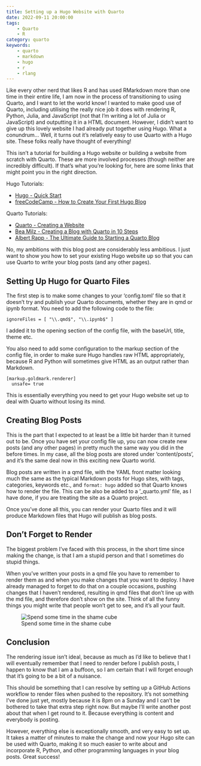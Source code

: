 ```yaml
---
title: Setting up a Hugo Website with Quarto
date: 2022-09-11 20:00:00
tags:
    - Quarto
    - R
category: quarto
keywords:
    - quarto
    - markdown
    - hugo
    - r
    - rlang
---
```


Like every other nerd that likes R and has used RMarkdown more than one time in their entire life, I am now in the process of transitioning to using Quarto, and I want to let the world know! I wanted to make good use of Quarto, including utilising the really nice job it does with rendering R, Python, Julia, and JavaScript (not that I'm writing a lot of Julia or JavaScript) and outputting it in a HTML document. However, I didn't want to give up this lovely website I had already put together using Hugo. What a conundrum... Well, it turns out it's relatively easy to use Quarto with a Hugo site. These folks really have thought of everything!

This isn't a tutorial for building a Hugo website or building a website from scratch with Quarto. These are more involved processes (though neither are incredibly difficult). If that's what you're looking for, here are some links that might point you in the right direction.

Hugo Tutorials:

-   [Hugo - Quick Start](https://gohugo.io/getting-started/quick-start/)
-   [freeCodeCamp - How to Create Your First Hugo Blog](https://www.freecodecamp.org/news/your-first-hugo-blog-a-practical-guide/)

Quarto Tutorials:

-   [Quarto - Creating a Website](https://quarto.org/docs/websites/)
-   [Bea Milz - Creating a Blog with Quarto in 10 Steps](https://beamilz.com/posts/2022-06-05-creating-a-blog-with-quarto/en/)
-   [Albert Rapp - The Ultimate Guide to Starting a Quarto Blog](https://albert-rapp.de/posts/13_quarto_blog_writing_guide/13_quarto_blog_writing_guide.html)

No, my ambitions with this blog post are considerably less ambitious. I just want to show you how to set your existing Hugo website up so that you can use Quarto to write your blog posts (and any other pages).

## Setting Up Hugo for Quarto Files

The first step is to make some changes to your 'config.toml' file so that it doesn't try and publish your Quarto documents, whether they are in qmd or ipynb format. You need to add the following code to the file:

```
ignoreFiles = [ "\\.qmd$", "\\.ipynb$" ]

```

I added it to the opening section of the config file, with the baseUrl, title, theme etc.

You also need to add some configuration to the markup section of the config file, in order to make sure Hugo handles raw HTML appropriately, because R and Python will sometimes give HTML as an output rather than Markdown.

```
[markup.goldmark.renderer]
  unsafe= true

```
This is essentially everything you need to get your Hugo website set up to deal with Quarto without losing its mind.

## Creating Blog Posts

This is the part that I expected to at least be a little bit harder than it turned out to be. Once you have set your config file up, you can now create new posts (and any other pages) in pretty much the same way you did in the before times. In my case, all the blog posts are stored under 'content/posts', and it's the same deal now in this exciting new Quarto world.

Blog posts are written in a qmd file, with the YAML front matter looking much the same as the typical Markdown posts for Hugo sites, with tags, categories, keywords etc., and ```format: hugo``` added so that Quarto knows how to render the file. This can be also be added to a '_quarto.yml' file, as I have done, if you are treating the site as a Quarto project.

Once you've done all this, you can render your Quarto files and it will produce Markdown files that Hugo will publish as blog posts.

## Don't Forget to Render

The biggest problem I've faced with this process, in the short time since making the change, is that I am a stupid person and that I sometimes do stupid things. 

When you've written your posts in a qmd file you have to remember to render them as and when you make changes that you want to deploy. I have already managed to forget to do that on a couple occasions, pushing changes that I haven't rendered, resulting in qmd files that don't line up with the md file, and therefore don't show on the site. Think of all the funny things you might write that people won't get to see, and it's all your fault.

![Spend some time in the shame cube](https://media.giphy.com/media/3Mm6HZud4m2oU/giphy.gif)

## Conclusion

The rendering issue isn't ideal, because as much as I'd like to believe that I will eventually remember that I need to render before I publish posts, I happen to know that I am a buffoon, so I am certain that I will forget enough that it's going to be a bit of a nuisance.

This should be something that I can resolve by setting up a GitHub Actions workflow to render files when pushed to the repository. It's not something I've done just yet, mostly because it is 8pm on a Sunday and I can't be bothered to take that extra step right now. But maybe I'll write another post about that when I get round to it. Because everything is content and everybody is posting.

However, everything else is exceptionally smooth, and very easy to set up. It takes a matter of minutes to make the change and now your Hugo site can be used with Quarto, making it so much easier to write about and incorporate R, Python, and other programming languages in your blog posts. Great success!